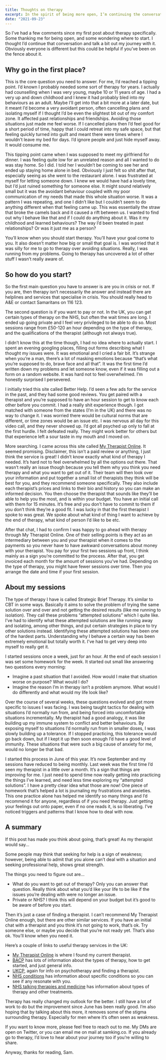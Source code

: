 ```yaml
---
title: Thoughts on therapy
excerpt: In the spirit of being more open, I’m continuing the conversation about therapy. Why and how I got started, and how it’s been so far. Maybe it will be helpful if you’ve been thinking about starting therapy yourself.
date: "2021-09-23"
---
```


So I’ve had a few comments since my first post about therapy specifically. Some thanking me for being open, and some wondering where to start. I thought I’d continue that conversation and talk a bit out my journey with it. Obviously everyone is different but this could be helpful if you’ve been on the fence about it.

## Why go in the first place?

This is the core question you need to answer. For me, I’d reached a tipping point. I’d known I probably needed some sort of therapy for years. I actually had counselling when I was very young, maybe 10 or 11 years of age. I had a very up and down childhood and I knew it had probably bled into my behaviours as an adult. Maybe I’ll get into that a bit more at a later date, but it meant I’d become a very avoidant person, often cancelling plans and isolating myself if I thought I’d be even the slightest bit out of my comfort zone. It affected past relationships and friendships. Avoiding those situations just made me feel worse. If I cancelled plans then I’d feel good for a short period of time, happy that I could retreat into my safe space, but that feeling quickly turned into guilt and meant there were times where I wouldn’t leave my bed for days. I’d ignore people and just hide myself away. It would consume me. 

This tipping point came when I was supposed to meet my girlfriend for dinner. I was feeling quite low for an unrelated reason and all I wanted to do was stay home. So I did. I told her I wouldn’t be coming to see her and ended up staying home alone in bed. Obviously I just felt so shit after that, especially seeing as she went to the restaurant alone. I was frustrated at myself for letting someone down. I knew we would have had a lovely time, but I’d just ruined something for someone else. It might sound relatively small but it was the avoidant behaviour coupled with my poor communication of my needs that made this whole situation worse. It was a pattern I was repeating, and one I didn’t like but I couldn’t seem to do anything different when that feeling came up. This was essentially the straw that broke the camels back and it caused a rift between us. I wanted to find out why I behave like that and if I could do anything about it. Was it my childhood and learned behaviours? The way I’d been treated in past relationships? Or was it just me as a person?

You’ll know when you should start therapy. You’ll have your goal come to you. It also doesn’t matter how big or small that goal is. I was worried that it was silly for me to go to therapy over avoiding situations. Really, I was running from my problems. Going to therapy has uncovered a lot of other stuff I wasn’t really aware of.

## So how do you start?

So the first main question you have to answer is are you in crisis or not. If you are, then therapy isn’t necessarily the answer and instead there are helplines and services that specialise in crisis. You should really head to A&E or contact Samaritans on 116 123. 

The second question is if you want to pay or not. In the UK, you can get certain types of therapy on the NHS, but often the wait times are long. I ended up going private and I feel very privileged to be able to do so. Most sessions range from £50-120 an hour depending on the type of therapy, and the qualifications of the therapist (although not always true). 

I didn’t know this at the time though, I had no idea where to actually start. I spent an evening googling places, filling out forms describing what I thought my issues were. It was emotional and I cried a fair bit. It’s strange when you’re a man, there’s a lot of masking emotions because “that’s what you’re supposed to do, brave face and all that”. It was the first time I’d written down my problems and let someone know, even if it was filling out a form on a random website. It was hard not to feel overwhelmed. I’m honestly surprised I persevered.

I initially tried this site called Better Help. I’d seen a few ads for the service in the past, and they had some good reviews. You get paired with a therapist and you’re supposed to have an hour session to get to know each other before you commit. I had a really shit experience though. I got matched with someone from the states (I’m in the UK) and there was no way to change it. I was worried there would be cultural norms that are different, or time zones would be an issue etc. I was nervous all day for this video call, and they never showed up. I’d got all psyched up only to fall at the first hurdle. I felt defeated really. They might work better for others but that experience left a sour taste in my mouth and I moved on. 

More searching. I came across this site called [My Therapist Online](https://www.mytherapistonline.co.uk). It seemed promising. Disclaimer, this isn’t a paid review or anything, I just think the service is great! I didn’t know exactly what kind of therapy I needed. It’s hard not to feel overwhelmed by all the options out there. That wasn’t really an issue though because you tell them why you think you need therapy and what you want to get out of it. Their team will then look over your information and put together a small list of therapists they think will be best for you, and they recommend someone specifically. They also include each therapist’s prices and links to their bio and history so you can make an informed decision. You then choose the therapist that sounds like they’ll be able to help you the most, and is within your budget. You have an initial call with them for 15 minutes. It’s free and you don’t have to commit to them if you don’t think they’re a good fit. I was lucky in that the first therapist I spoke to was great. We spoke about what kind of thing I want to achieve by the end of therapy, what kind of person I’d like to be etc. 

After that chat, I had to confirm I was happy to go ahead with therapy through My Therapist Online. One of their selling points is they act as an intermediary between you and your therapist when it comes to the payments so you never have to have awkward conversations about money with your therapist. You pay for your first two sessions up front, I think mainly as a sign you’re committed to the process. After that, you get invoiced each month for the amount of sessions you’ve had. Depending on the type of therapy, you might have fewer sessions over time. Then you arrange the date and time if your first session. 

## About my sessions 

The type of therapy I have is called Strategic Brief Therapy. It’s similar to CBT in some ways. Basically it aims to solve the problem of trying the same solution over and over and not getting the desired results (like me running to isolation). They call these problems “attempted solutions” which I quite like. I’ve had to identify what these attempted solutions are like running away and isolating, among other things, and put certain strategies in place to try other solutions instead. Identifying these attempted solutions has been one of the hardest parts. Understanding why I behave a certain way has been extremely emotional but totally worth it. I’ve had to get very deep into myself to really get it. 

I started sessions once a week, just for an hour. At the end of each session I was set some homework for the week. It started out small like answering two questions every morning:
- Imagine a past situation that I avoided. How would I make that situation worse on purpose? What would I do?
- Imagine the reason I’m in therapy isn’t a problem anymore. What would I do differently and what would my life look like?

Over the course of several weeks, these questions evolved and got more specific to issues I was facing. I was being taught tactics for dealing with situations I’d normally run from, and being forced into uncomfortable situations incrementally. My therapist had a good analogy, it was like building up my immune system to conflict and better behaviours. By exposing myself to situations I’d normally run from in smaller doses, I was slowly building up a tolerance. If I stopped practicing, this tolerance would go back down, but if I kept it up then soon enough I’d have a good level of immunity. These situations that were such a big cause of anxiety for me, would no longer be that bad. 

I started this process in June of this year. It’s now September and my sessions have reduced to being monthly. Last week was the first time I’d seen my therapist in a little over a month. It’s a sign that things are improving for me. I just need to spend time now really getting into practicing the things I’ve learned, and need less time exploring my “attempted solutions”. I have a pretty clear idea what those are now! One piece of homework that’s helped a lot is journaling my frustrations and anxieties. This one practice alone has helped me identify so many things and I’d recommend it for anyone, regardless of if you need therapy. Just getting your feelings out onto paper, even if no one reads it, is so liberating. I’ve noticed triggers and patterns that I know how to deal with now. 

## A summary

If this post has made you think about going, that’s great! As my therapist would say…

Some people may think that seeking for help is a sign of weakness; however, being able to admit that you alone can’t deal with a situation and seeking professional help, shows great strength.

The things you need to figure out are…
- What do you want to get out of therapy? Only you can answer that question. Really think about what you’d like your life to be like if the issues you’re dealing with were no longer an issue. 
- Private or NHS? I think this will depend on your budget but it’s good to be aware of before you start. 

Then it’s just a case of finding a therapist. I can’t recommend My Therapist Online enough, but there are other similar services. If you have an initial chat with a therapist and you think it’s not going to work, that’s ok. Try someone else, or maybe you decide that you’re not ready yet. That’s also ok. You’ll know when you need it.

Here’s a couple of links to useful therapy services in the UK:
- [My Therapist Online](https://www.mytherapistonline.co.uk) is where I found my current therapist. 
- [BACP](https://www.bacp.co.uk) has lots of information about the types of therapy, how to get started, and just general info.
- [UKCP](https://www.psychotherapy.org.uk), again for info on psychotherapy and finding a therapist.
- [NHS conditions](https://www.nhs.uk/mental-health/conditions/) has information about specific conditions so you can see if any resonate with you. 
- [NHS talking therapies and medicine](https://www.nhs.uk/mental-health/talking-therapies-medicine-treatments/) has information about types of therapy and other treatments. 

Therapy has really changed my outlook for the better. I still have a lot of work to do but the improvement since June has been really good. I’m also hoping that by talking about this more, it removes some of the stigma surrounding therapy. Especially for men where it’s often seen as weakness.

If you want to know more, please feel free to reach out to me. My DMs are open on Twitter, or you can email me on mail at samking.co. If you already go to therapy, I’d love to hear about your journey too if you’re willing to share.

Anyway, thanks for reading, Sam. 
